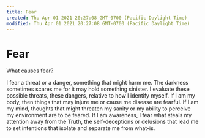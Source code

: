 ```yaml
---
title: Fear
created: Thu Apr 01 2021 20:27:08 GMT-0700 (Pacific Daylight Time)
modified: Thu Apr 01 2021 20:27:08 GMT-0700 (Pacific Daylight Time)
---
```


# Fear

What causes fear?

I fear a threat or a danger, something that might harm me. The darkness sometimes scares me for it may hold something sinister. I evaluate these possible threats, these dangers, relative to how I identify myself. If I am my body, then things that may injure me or cause me disease are fearful. If I am my mind, thoughts that might threaten my sanity or my ability to perceive my environment are to be feared. If I am awareness, I fear what steals my attention away from the Truth, the self-deceptions or delusions that lead me to set intentions that isolate and separate me from what-is.
